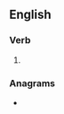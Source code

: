 ==English==

===Verb===
{{head|en|verb form}}

# {{en-third-person singular of|stipple}}

===Anagrams===
* {{anagrams|en|slippest}}